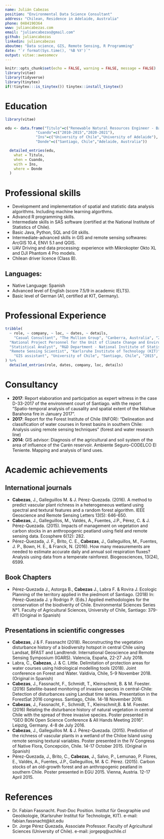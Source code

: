 ```yaml
---
name: Julián Cabezas
position: "Environmental Data Science Consultant"
address: "Chilean, Residence in Adelaide, Australia"
phone: 0484190364
www: juliancabezas.com
email: "juliancabezas@gmail.com"
github: juliancabezas
linkedin: juliancabezas
aboutme: "Data science, GIS, Remote Sensing, R Programming"
date: "`r format(Sys.time(), '%B %Y')`"
output: vitae::awesomecv
---
```


```r
knitr::opts_chunk$set(echo = FALSE, warning = FALSE, message = FALSE)
library(vitae)
library(tidyverse)
library(tinytex)
if(!tinytex:::is_tinytex()) tinytex::install_tinytex()

```
<!-- # Perfil Profesional -->

<!-- My way of working is based on the capability to face complex challanges regarding analyzing data from several sources, generating algorithms to analize social, economic and environmental data, with a focus on spatially explicit information. I work as consultant, full-time professional or researcher. As part of my job, I have generated multiple scientific publications and working papers, with the intention of sharing methodologies and approaches. -->

# Education

```r
library(vitae)

edu <- data.frame("Titulo"=c("Renewable Natural Resources Engineer - Bachelor of Science in Renewable Natural Resources","Master of Data Science (Current student)"),
              "Cuando"=c("2010-2015","2020-2021"),
              "Ins"=c("University of Chile","University of Adelaide"),
              "Donde"=c("Santiago, Chile","Adelaide, Australia"))

  detailed_entries(edu,
    what = Titulo,
    when = Cuando,
    with = Ins,
    where = Donde
  )
```

# Professional skills

 * Developmemt and implementation of spatial and statistic data analysis algorithms. Including machine learning algorthms.
 * Advancd R programming skills.
 * Intermediate skills in SAS software (certified at the National Institute of Statistics of Chile).
 * Basic Java, Python, SQL and Git skills.
 * Intermediate-advanced skills in GIS and remote sensing softwares: ArcGIS 10.4, ENVI 5.1  and QGIS.
 * UAV Driving and data processing: experience with Mikrokopter Okto XL and DJI Phantom 4 Pro models.
 * Chilean driver licence (Class B).

## Languages:
 * Native Language: Spanish
 * Advanced level of English (score 7.5/9 in academic IELTS).
 * Basic level of German (A1, certified at KIT, Germany).


# Professional Experience

```r
tribble(
  ~ role, ~ company, ~ loc, ~ dates, ~ details,
    "Casual Consultant", "The Mullion Group", "Canberra, Australia", "2020 - Present", "Developing of a proof of concept of the implementation of the Generic Carbon Budget Model (GCBM) for forest carbon modelling",
  "National Project Personnel for the Unit of Climate Change and Environmental Services, National Forestry Corporation (CONAF)", "Food and Agriculture Organization of the United Nations (FAO)", "Santiago, Chile", "2019", "Support for the Monitoring and Measurement System of the National Strategy of Climate Change and Vegetation Resources. REDD+ Technical Annex elaboration and reviewing process",
  "Statistical Analyst", "R&D Department - National Institute of Statistics", "Santiago, Chile", "2018 - 2019", "Development of statistic analysis algorithms, including text mining algorithms for automatic classification of labor sector in national surveys",
  "Remote Sensing Scientist", "Karlsruhe Institute of Technology (KIT)", "Karlsruhe, Germany", "2016 - 2017", "Implementation of disturbance detection algorithms using R and Landsat data (SaMovar Project)",
    "GIS assistant", "University of Chile", "Santiago, Chile", "2015", "GIS elaborations and spatial analysis in the Study for the definition of protection areas in the east piedmont of Santiago project, financed by the United Nations Development Programme (UNDP) "
) %>% 
  detailed_entries(role, dates, company, loc, details)
```

# Consultancy

 * **2017**: Report elaboration and participation as expert witness in the case D-33-2017 of the environment court of Santiago. with the report “Spatio-temporal analysis of causality and spatial extent of the Nilahue Barahona fire in January 2017".
 * **2017**: Report for the Forest Institute of Chile (INFOR): “Delineation and classification of water courses in forest basins in southern Chile: Analysis using remote sensing techniques" (forest and water research line)
 * **2014**: GIS advisor: Diagnosis of the agricultural and soil system of the area of influence of the Carén reservoir. Ambiente Seguro-CODELCO El Teniente. Mapping and analysis of land uses.

# Academic achievements

## International journals

 *	**Cabezas**, J., Galleguillos M. & J. Pérez-Quezada. (2016). A method to predict vascular plant richness in a heterogeneous wetland using spectral and textural features and a random forest algorithm. IEEE Geoscience and Remote Sensing Letters 13(5): 646-650.
 *	**Cabezas**, J., Galleguillos, M., Valdés, A., Fuentes, J.P., Pérez, C. & J. Pérez-Quezada. (2015). Impacts of management on vegetation and carbon stocks in an anthropogenic peatland using field and remote sensing data. Ecosphere 6(12): 282.
 *	Pérez-Quezada, J. F., Brito, C. E., **Cabezas**, J., Galleguillos, M., Fuentes, J. P., Bown, H. E., & Franck, N. (2016). How many measurements are needed to estimate accurate daily and annual soil respiration fluxes? Analysis using data from a temperate rainforest. Biogeosciences, 13(24), 6599.
 
## Book Chapters

 *	Pérez-Quezada J., Astorga B., **Cabezas** J., Labra F. & Rovira J. Ecologic Planning of the territory applied in the piedmont of Santiago. (2018) In: Pérez-Quezada J. y Rodrigo P. (Eds.) Applied methodologies for the conservation of the biodiverity of Chile. Environmental Sciences Series N°1. Faculty of Agricultural Sciences, University of Chile, Santiago: 379-411 (Original in Spanish)
 
## Presentations in scientific congresses

 *	**Cabezas**, J & F. Fassnacht (2018). Reconstructing the vegetation disturbance history of a biodiversity hotspot in central Chile using Landsat, BFAST and Landtrendr. International Geoscience and Remote Sensing Symposium (IGARS). Valencia, España, 22-27 July 2018.
 *	Labra, C., **Cabezas**, J. & C. Little. Delimitation of protection areas for water courses using hidrological modelling tools (2018). Joint conference on Forest and Water. Valdivia, Chile, 5-9 November 2018. (Original in Spanish)
 *	**Cabezas**, J., Fassnacht, F., Schmidt, T., Kleinschmit, B. & M. Foester. (2016) Satellite-based monitoring of invasive species in central-Chile: Detection of disturbances using Landsat time series. Presentation in the ForestSat 2016 congress. Santiago, Chile. 14-18 November 2016.
 *	**Cabezas**, J., Fassnacht, F., Schmidt, T., Kleinschmit,B. & M. Foester. (2016) Relating the disturbance history of natural vegetation in central Chile with the spread of three invasive species. Poster presented in “GEO BON Open Science Conference & All Hands Meeting 2016”. Leipzig, Germany. 4-8 de July 2016.
 *	**Cabezas**, J., Galleguillos M. & J. Pérez-Quezada. (2015). Prediction of the richness of vascular plants in a wetland of the Chiloe Island using remote sensing textural variables. Poster presented in the IV Congress of Native Flora, Concepción, Chile. 14-17 October 2015. (Original in Spanish)
 *	Pérez-Quezada, J., Brito, C., **Cabezas**, J., Salvo, P., Lemunao, P. Flores, E., Valdés, A., Fuentes, J.P., Galleguillos, M. & C. Pérez. (2015). Carbon stocks of an old-growth forest and an anthropogenic peatland in southern Chile. Poster presented in EGU 2015. Vienna, Austria. 12-17 April 2015.

# References

 *	Dr. Fabian Fassnacht. Post-Doc Position. Institut für Geographie und Geoökologie, (Karlsruher Institut für Technologie, KIT). e-mail: fabian.fassnacht@kit.edu
 * 	Dr. Jorge Pérez Quezada, Associate Professor. Faculty of Agricultural Sciences (University of Chile). e-mail: jorgepq@uchile.cl



